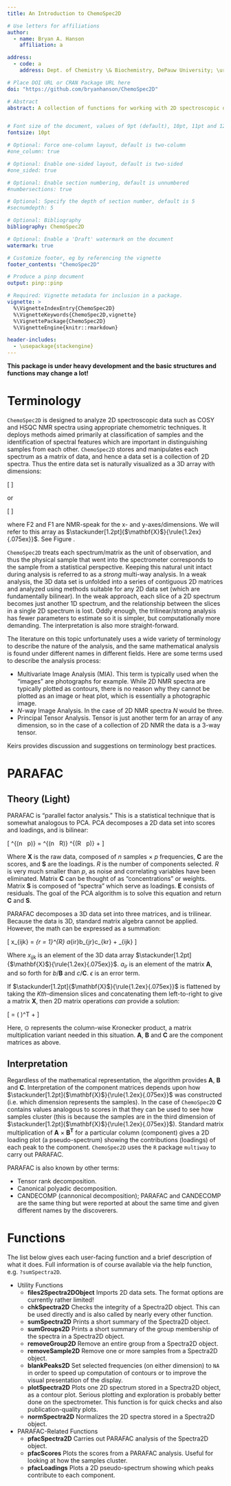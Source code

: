 ```yaml
---
title: An Introduction to ChemoSpec2D

# Use letters for affiliations
author:
  - name: Bryan A. Hanson
    affiliation: a

address:
  - code: a
    address: Dept. of Chemistry \& Biochemistry, DePauw University; \url{hanson@depauw.edu}

# Place DOI URL or CRAN Package URL here
doi: "https://github.com/bryanhanson/ChemoSpec2D"

# Abstract
abstract: A collection of functions for working with 2D spectroscopic data such as COSY and HSQC NMR spectra using appropriate chemometric techniques. `ChemoSpec2D` deploys methods aimed primarily at classification of samples and the identification of spectral features which are important in distinguishing samples from each other. Each 2D spectrum (a matrix) is treated as the unit of observation, and thus the physical sample that went into the spectrometer corresponds to the  sample from a statistical perspective.  `ChemoSpec2D` takes many of its cues from `ChemoSpec' and tries to create consistent graphical output and to be very user friendly.  Tools to plot 2D spectra and carry out PARAFAC are the main features.


# Font size of the document, values of 9pt (default), 10pt, 11pt and 12pt
fontsize: 10pt

# Optional: Force one-column layout, default is two-column
#one_column: true

# Optional: Enable one-sided layout, default is two-sided
#one_sided: true

# Optional: Enable section numbering, default is unnumbered
#numbersections: true

# Optional: Specify the depth of section number, default is 5
#secnumdepth: 5

# Optional: Bibliography
bibliography: ChemoSpec2D

# Optional: Enable a 'Draft' watermark on the document
watermark: true

# Customize footer, eg by referencing the vignette
footer_contents: "ChemoSpec2D"

# Produce a pinp document
output: pinp::pinp

# Required: Vignette metadata for inclusion in a package.
vignette: >
  %\VignetteIndexEntry{ChemoSpec2D}
  %\VignetteKeywords{ChemoSpec2D,vignette}
  %\VignettePackage{ChemoSpec2D}
  %\VignetteEngine{knitr::rmarkdown}

header-includes:
  - \usepackage{stackengine}
---
```


 <!-- \newcommand{\ubar}[1]{\text{\b{$#1$}}} -->
\newcommand\ubar[1]{\stackunder[1.2pt]{$#1$}{\rule{1.2ex}{.075ex}}}

**This package is under heavy development and the basic structures and functions may change a lot!**

# Terminology

`ChemoSpec2D` is designed to analyze 2D spectroscopic data such as COSY and HSQC NMR spectra using appropriate chemometric techniques.  It deploys methods aimed primarily at classification of samples and the identification of spectral features which are important in distinguishing samples from each other.  `ChemoSpec2D` stores and manipulates each spectrum as a matrix of data, and hence a data set is a collection of 2D spectra.  Thus the entire data set is naturally visualized as a 3D array with dimensions:

\[
\mathrm{F2} \times \mathrm{F1} \times \mathrm{no. \ samples}
\]

or

\[
\mathrm{2D \ Spectrum} \times \mathrm{no. \ samples}
\]

where F2 and F1 are NMR-speak for the x- and y-axes/dimensions.  We will refer to this array as $\ubar{\mathbf{X}}$.  See Figure \ref{3Darray}.

\begin{figure}
\begin{center}
  \includegraphics[scale = 0.6]{3Darray.pdf}
  \caption{\label{3Darray}Configuration of data array $\ubar{\mathbf{X}}$. $I$, $J$ and $K$ are array indices; F2 and F1 are standard terms for NMR dimensions.}
\end{center}
\end{figure}

`ChemoSpec2D` treats each spectrum/matrix as the unit of observation, and thus the physical sample that went into the spectrometer corresponds to the sample from a statistical perspective.  Keeping this natural unit intact during analysis is referred to as a *strong* multi-way analysis. In a weak analysis, the 3D data set is unfolded into a series of contiguous 2D matrices and analyzed using methods suitable for any 2D data set (which are fundamentally bilinear).\cite{Huang2003}  In the weak approach, each slice of a 2D spectrum becomes just another 1D spectrum, and the relationship between the slices in a single 2D spectrum is lost.  Oddly enough, the trilinear/strong analysis has fewer parameters to estimate so it is simpler, but computationally more demanding.  The interpretation is also more straight-forward.

The literature on this topic unfortunately uses a wide variety of terminology to describe the nature of the analysis, and the same mathematical analysis is found under different names in different fields.  Here are some terms used to describe the analysis process:

* Multivariate Image Analysis (MIA).  This term is typically used when the "images" are photographs for example.  While 2D NMR spectra are typically plotted as contours, there is no reason why they cannot be plotted as an image or heat plot, which is essentially a photographic image.
* $N$-way Image Analysis.  In the case of 2D NMR spectra $N$ would be three.
* Principal Tensor Analysis.  Tensor is just another term for an array of any dimension, so in the case of a collection of 2D NMR the data is a 3-way tensor.

Keirs provides discussion and suggestions on terminology best practices.\cite{Kiers2000}

# PARAFAC

## Theory (Light)

PARAFAC is "parallel factor analysis."  This is a statistical technique that is somewhat analogous to PCA.  PCA decomposes a 2D data set into scores and loadings, and is bilinear:

\[
\mathbf{X}^{(n \ \times \ p)} = \mathbf{C}^{(n \ \times \ R)} \times \mathbf{S}^{(R \ \times \ p)} + \mathbf{E}
\]

Where $\mathbf{X}$ is the raw data, composed of $n$ samples $\times$ $p$ frequencies, $\mathbf{C}$ are the scores, and $\mathbf{S}$ are the loadings.  $R$ is the number of components selected.  $R$ is very much smaller than $p$, as noise and correlating variables have been eliminated.  Matrix $\mathbf{C}$ can be thought of as "concentrations" or weights.  Matrix $\mathbf{S}$ is composed of "spectra" which serve as loadings.  $\mathbf{E}$ consists of residuals.  The goal of the PCA algorithm is to solve this equation and return $\mathbf{C}$ and $\mathbf{S}$.

PARAFAC decomposes a 3D data set into three matrices, and is trilinear.  Because the data is 3D, standard matrix algebra cannot be applied.  However, the math can be expressed as a summation:

\[
x_{ijk} = \sum_{r = 1}^{R} a_{ir}b_{jr}c_{kr} + \epsilon_{ijk}
\]

Where $x_{ijk}$ is an element of the 3D data array $\ubar{\mathbf{X}}$. $a_{ir}$ is an element of the matrix $\mathbf{A}$, and so forth for $b$/$\mathbf{B}$ and $c$/$\mathbf{C}$.  $\epsilon$ is an error term.

If $\ubar{\mathbf{X}}$ is flattened by taking the $Kth$-dimension slices and concatenating them left-to-right to give a matrix $\mathbf{X}$, then 2D matrix operations *can* provide a solution:

\[
\mathbf{X} = \mathbf{A}(\mathbf{C} \odot \mathbf{B})^T + \mathbf{E}
\]

Here, $\odot$ represents the column-wise Kronecker product, a matrix multiplication variant needed in this situation.  $\mathbf{A}$, $\mathbf{B}$ and $\mathbf{C}$ are the component matrices as above.\cite{Bro2003b, Smilde2004}

## Interpretation

Regardless of the mathematical representation, the algorithm provides $\mathbf{A}$, $\mathbf{B}$ and $\mathbf{C}$.  Interpretation of the component matrices depends upon how $\ubar{\mathbf{X}}$ was constructed (i.e. which dimension represents the samples).  In the case of `ChemoSpec2D` $\mathbf{C}$ contains values analogous to scores in that they can be used to see how samples cluster (this is because the samples are in the third dimension of $\ubar{\mathbf{X}}$).  Standard matrix multiplication of $\mathbf{A} \ \times \ \mathbf{B^T}$ for a particular column (component) gives a 2D loading plot (a pseudo-spectrum) showing the contributions (loadings) of each peak to the component. `ChemoSpec2D` uses the `R` package `multiway` to carry out PARAFAC.\cite{Helwig2017}

PARAFAC is also known by other terms:

* Tensor rank decomposition.
* Canonical polyadic decomposition.
* CANDECOMP (cannonical decomposition); PARAFAC and CANDECOMP are the same thing but were reported at about the same time and given different names by the discoverers.


# Functions

The list below gives each user-facing function and a brief description of what it does.  Full information is of course available via the help function, e.g. `?sumSpectra2D`.

* Utility Functions
    * **files2Spectra2DObject** Imports 2D data sets.  The format options are currently rather limited!
    * **chkSpectra2D** Checks the integrity of a Spectra2D object.  This can be used directly and is also called by nearly every other function.
    * **sumSpectra2D** Prints a short summary of the Spectra2D object.
    * **sumGroups2D** Prints a short summary of the group membership of the spectra in a Spectra2D object.
    * **removeGroup2D** Remove an entire group from a Spectra2D object.
    * **removeSample2D** Remove one or more samples from a Spectra2D object.
    * **blankPeaks2D** Set selected frequencies (on either dimension) to `NA` in order to speed up computation of contours or to improve the visual presentation of the display.
    * **plotSpectra2D** Plots one 2D spectrum stored in a Spectra2D object, as a contour plot.  Serious plotting and exploration is probably better done on the spectrometer.  This function is for quick checks and also publication-quality plots.
    * **normSpectra2D** Normalizes the 2D spectra stored in a Spectra2D object.
* PARAFAC-Related Functions
    * **pfacSpectra2D** Carries out PARAFAC analysis of the Spectra2D object.
    * **pfacScores**  Plots the scores from a PARAFAC analysis.  Useful for looking at how the samples cluster.
    * **pfacLoadings** Plots a 2D pseudo-spectrum showing which peaks contribute to each component.

<!-- local tweak to the pnasbreak command -->
\renewcommand{\pnasbreak}{\begin{strip}\vskip0pt\end{strip}}

\phantom{xxx} <!-- if this isn't here the next para runs in-->
